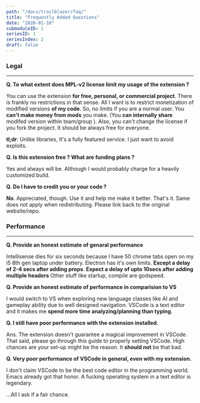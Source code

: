 ```yaml
---
path: "/docs/trailblazer/faq/"
title: "Frequently Added Questions"
date: "2020-01-10"
submoduleID: 1
seriesID: 1
seriesIndex: 2
draft: false
---
```


### Legal

---

**Q. To what extent does MPL-v2 license limit my usage of the extension ?**

You can use the extension **for free, personal, or commercial project**. There is frankly no restrictions in that sense.
All I want is to restrict monetization of modified versions **of my code**. So, no limits if you are a normal user.
You **can't make money from mods** you make. (You **can internally share** modifed version within team/group ).
Also, you can't change the license if you fork the project. It should be always free for everyone.

**tl;dr**: Unlike libraries, It's a fully featured service. I just want to avoid exploits.

**Q. Is this extension free ? What are funding plans ?**

Yes and always will be. Although I would probably charge for a heavily customized build.

**Q. Do I have to credit you or your code ?**

**No**. Appreciated, though. Use it and help me make it better. That's it.
Same does not apply when redistributing.
Please link back to the original website/repo.

### Performance

---

**Q. Provide an honest estimate of genaral performance**

Intellisense dies for six seconds because I have 50 chrome tabs open on my i5 8th gen laptop under battery.
Electron has it's own limits. **Except a delay of 2-4 secs after adding props**.
**Expect a delay of upto 10secs after adding multiple headers**
Other stuff like startup, compile are godspeed.

**Q. Provide an honest estimate of performance in comparision to VS**

I would switch to VS when exploring new language classes like AI and gameplay ability due to well designed navigation.
VSCode is a text editor and it makes me **spend more time analyzing/planning than typing**.

**Q. I still have poor performance with the extension installed.**

Ans. The extension doesn't guarantee a magical improvement in VSCode. That said,
please go through this guide to properly setting VSCode. High chances are your set-up might be the reason.
It **should not** be that bad.

**Q. Very poor performance of VSCode in general, even with my extension.**

I don't claim VSCode to be the best code editor in the programming world.
Emacs already got that honor.
A fucking operating system in a text editor is legendary.

...All I ask if a fair chance.
